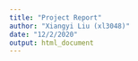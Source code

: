 ```yaml
---
title: "Project Report"
author: "Xiangyi Liu (xl3048)"
date: "12/2/2020"
output: html_document
---
```

